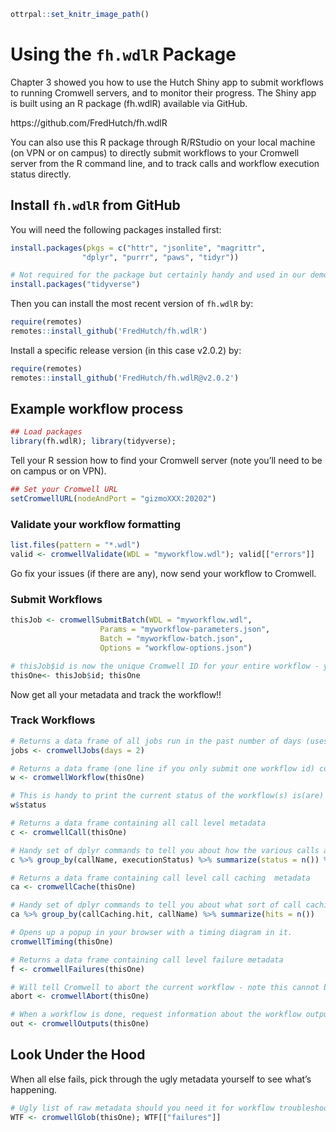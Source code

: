 
```r
ottrpal::set_knitr_image_path()
```
# Using the `fh.wdlR` Package

Chapter 3 showed you how to use the Hutch Shiny app to submit workflows to running Cromwell servers, and to monitor their progress. The Shiny app is built using an R package (fh.wdlR) available via GitHub.  

https://github.com/FredHutch/fh.wdlR

You can also use this R package through R/RStudio on your local machine (on VPN or on campus) to directly submit workflows to your Cromwell server from the R command line, and to track calls and workflow execution status directly. 


## Install `fh.wdlR` from GitHub
You will need the following packages installed first:
```r
install.packages(pkgs = c("httr", "jsonlite", "magrittr",
                "dplyr", "purrr", "paws", "tidyr"))

# Not required for the package but certainly handy and used in our demo here:
install.packages("tidyverse")
```

Then you can install the most recent version of `fh.wdlR` by:

```r
require(remotes)
remotes::install_github('FredHutch/fh.wdlR')
```

Install a specific release version (in this case v2.0.2) by:
```r
require(remotes)
remotes::install_github('FredHutch/fh.wdlR@v2.0.2')
```


## Example workflow process

```r
## Load packages
library(fh.wdlR); library(tidyverse);
```


Tell your R session how to find your Cromwell server (note you'll need to be on campus or on VPN).
```r
## Set your Cromwell URL
setCromwellURL(nodeAndPort = "gizmoXXX:20202")
```

### Validate your workflow formatting
```r
list.files(pattern = "*.wdl")
valid <- cromwellValidate(WDL = "myworkflow.wdl"); valid[["errors"]]
```

Go fix your issues (if there are any), now send your workflow to Cromwell.

### Submit Workflows
```r
thisJob <- cromwellSubmitBatch(WDL = "myworkflow.wdl",
                    Params = "myworkflow-parameters.json",
                    Batch = "myworkflow-batch.json",
                    Options = "workflow-options.json")

# thisJob$id is now the unique Cromwell ID for your entire workflow - you can use that to request all sorts of metadata!!!
thisOne<- thisJob$id; thisOne
```
Now get all your metadata and track the workflow!!

### Track Workflows
```r
# Returns a data frame of all jobs run in the past number of days (uses your database)
jobs <- cromwellJobs(days = 2)

# Returns a data frame (one line if you only submit one workflow id) containing workflow level metadata
w <- cromwellWorkflow(thisOne)

# This is handy to print the current status of the workflow(s) is(are)
w$status

# Returns a data frame containing all call level metadata
c <- cromwellCall(thisOne)

# Handy set of dplyr commands to tell you about how the various calls are doing
c %>% group_by(callName, executionStatus) %>% summarize(status = n()) %>% arrange(executionStatus)

# Returns a data frame containing call level call caching  metadata
ca <- cromwellCache(thisOne)

# Handy set of dplyr commands to tell you about what sort of call caching is happening
ca %>% group_by(callCaching.hit, callName) %>% summarize(hits = n())

# Opens up a popup in your browser with a timing diagram in it.
cromwellTiming(thisOne)

# Returns a data frame containing call level failure metadata
f <- cromwellFailures(thisOne)

# Will tell Cromwell to abort the current workflow - note this cannot be undone and it will take a while to stop all the jobs.  
abort <- cromwellAbort(thisOne)

# When a workflow is done, request information about the workflow outputs.
out <- cromwellOutputs(thisOne)
```

## Look Under the Hood

When all else fails, pick through the ugly metadata yourself to see what's happening. 
```r
# Ugly list of raw metadata should you need it for workflow troubleshooting
WTF <- cromwellGlob(thisOne); WTF[["failures"]]
```
